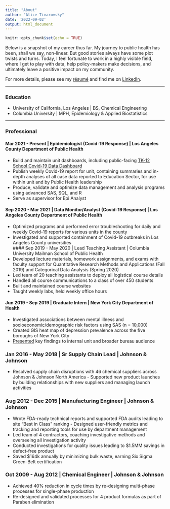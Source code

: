 ```yaml
---
title: "About"
author: "Alice Tivarovsky"
date: '2022-09-02'
output: html_document
---
```


```r
knitr::opts_chunk$set(echo = TRUE)
```
Below is a snapshot of my career thus far. My journey to public health has been, shall we say, non-linear. But good stories always have some plot twists and turns. Today, I feel fortunate to work in a highly visible field, where I get to play with data, help policy-makers make decisions, and ultimately leave a positive impact on my community. 

For more details, please see my [résumé](/pdf/Alice Tivarovsky Resume AUG 2022.pdf) and find me on [LinkedIn](https://www.linkedin.com/in/alice-tivarovsky-56281131/). 

***
### Education

* University of California, Los Angeles | BS, Chemical Engineering
* Columbia University | MPH, Epidemiology &  Applied Biostatistics

***

### Professional

#### Mar 2021 - Present | Epidemiologist (Covid-19 Response) | Los Angeles County Department of Public Health  
-	Build and maintain unit dashboards, including public-facing [TK-12 School Covid-19 Data Dashboard ](http://publichealth.lacounty.gov/media/coronavirus/education/index.htm)
-	Publish weekly Covid-19 report for unit, containing summaries and in-depth analyses of all case data reported to Education Sector, for use within unit and by Public Health leadership 
-	Produce, validate and optimize data management and analysis programs using advanced SAS, SQL, and R
-	Serve as supervisor for Epi Analyst

#### Sep 2020 - Mar 2021 | Data Monitor/Analyst (Covid-19 Response) | Los Angeles County Department of Public Health  
- Optimized programs and performed error troubleshooting for daily and weekly Covid-19 reports for various units in the county
- Investigated and supported containment of Covid-19 outbreaks in Los Angeles County universities                         
#### Sep 2019 - May 2020 | Lead Teaching Assistant | Columbia University Mailman School of Public Health
-	Developed lecture materials, homework assignments, and exams with faculty support for Quantitative Research Methods and Applications (Fall 2019) and Categorical Data Analysis (Spring 2020)
-	Led team of 20 teaching assistants to deploy all logistical course details
-	Handled all course communications to a class of over 450 students
-	Built and maintained course websites
-	Taught weekly labs, held weekly office hours

#### Jun 2019 - Sep 2019 | Graduate Intern | New York City Department of Health
- Investigated associations between mental illness and socioeconomic/demographic risk factors using SAS (n = 10,000) 
- Created GIS heat map of depression prevalence across the five boroughs of New York City 
- [Presented](/pdf/Practicum_Poster_Alice_Tivarovsky.pdf) key findings to internal unit and broader bureau audience 

### Jan 2016 - May 2018 | Sr Supply Chain Lead | Johnson & Johnson  
- Resolved supply chain disruptions with 46 chemical suppliers across Johnson & Johnson North America - Supported new product launches by building relationships with new suppliers and managing launch activities        

### Aug 2012 - Dec 2015 | Manufacturing Engineer | Johnson & Johnson  
- Wrote FDA-ready technical reports and supported FDA audits leading to site “Best in Class” ranking - Designed user-friendly metrics and tracking and reporting tools for use by department management 
- Led team of 4 contractors, coaching investigative methods and overseeing all investigation activity
- Conducted investigations for quality issues leading to $1.5MM savings in defect-free product 
- Saved $164k annually by minimizing bulk waste, earning Six Sigma Green-Belt certification  

### Oct 2009 - Aug 2012 | Chemical Engineer | Johnson & Johnson  
- Achieved 40% reduction in cycle times by re-designing multi-phase processes for single-phase production 
- Re-designed and validated processes for 4 product formulas as part of Paraben elimination
